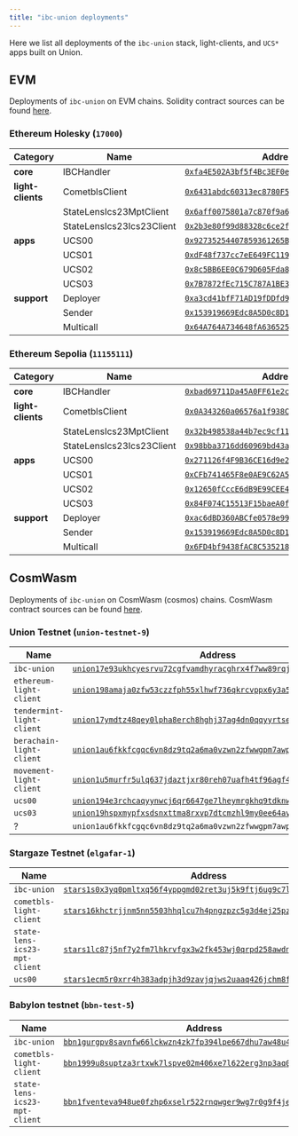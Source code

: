 ```yaml
---
title: "ibc-union deployments"
---
```


Here we list all deployments of the `ibc-union` stack, light-clients, and `UCS*` apps built on Union.

## EVM

Deployments of `ibc-union` on EVM chains. Solidity contract sources can be found [here](https://github.com/unionlabs/union/tree/main/evm/contracts).


### Ethereum Holesky (`17000`)

| Category           | Name              | Address                                                                                                                               |
|--------------------|-------------------|---------------------------------------------------------------------------------------------------------------------------------------|
| **core**           | IBCHandler        | [`0xfa4E502A3bf5f4Bc3EF0e17960b3Cd868d70E809`](https://holesky.etherscan.io/address/0xfa4E502A3bf5f4Bc3EF0e17960b3Cd868d70E809) |
| **light-clients**  | CometblsClient    | [`0x6431abdc60313ec8780F5CCE1535dFe2DD891081`](https://holesky.etherscan.io/address/0x6431abdc60313ec8780F5CCE1535dFe2DD891081) |
|                    | StateLensIcs23MptClient | [`0x6aff0075801a7c870f9a6f363dfb0612edd7e9f0`](https://holesky.etherscan.io/address/0x6aff0075801a7c870f9a6f363dfb0612edd7e9f0) |
|                    | StateLensIcs23Ics23Client | [`0x2b3e80f99d88328c6ce2f9185604eef0046a1462`](https://holesky.etherscan.io/address/0x2b3e80f99d88328c6ce2f9185604eef0046a1462) |
| **apps**           | UCS00             | [`0x92735254407859361265B51cDb76583ED7E3359b`](https://holesky.etherscan.io/address/0x92735254407859361265B51cDb76583ED7E3359b) |
|                    | UCS01             | [`0xdF48f737cc7eE649FC119B312932a9b99C40f417`](https://holesky.etherscan.io/address/0xdF48f737cc7eE649FC119B312932a9b99C40f417) |
|                    | UCS02             | [`0x8c5BB6EE0C679D605Fda89341148b9921C0d119c`](https://holesky.etherscan.io/address/0x8c5BB6EE0C679D605Fda89341148b9921C0d119c) |
|                    | UCS03             | [`0x7B7872fEc715C787A1BE3f062AdeDc82b3B06144`](https://holesky.etherscan.io/address/0x7B7872fEc715C787A1BE3f062AdeDc82b3B06144) |
| **support**        | Deployer          | [`0xa3cd41bfF71AD19fDDfd901A9773C975A0404D97`](https://holesky.etherscan.io/address/0xa3cd41bfF71AD19fDDfd901A9773C975A0404D97) |
|                    | Sender            | [`0x153919669Edc8A5D0c8D1E4507c9CE60435A1177`](https://holesky.etherscan.io/address/0x153919669Edc8A5D0c8D1E4507c9CE60435A1177) |
|                    | Multicall         | [`0x64A764A734648fA636525C7e4b3cE38Ca256b647`](https://holesky.etherscan.io/address/0x64A764A734648fA636525C7e4b3cE38Ca256b647) |


### Ethereum Sepolia (`11155111`)

| Category           | Name              | Address                                                                                                                               |
|--------------------|-------------------|---------------------------------------------------------------------------------------------------------------------------------------|
| **core**           | IBCHandler        | [`0xbad69711Da45A0FF61e2c50b8c9B1F3314742d2b`](https://sepolia.etherscan.io/address/0xbad69711Da45A0FF61e2c50b8c9B1F3314742d2b) |
| **light-clients**  | CometblsClient    | [`0x0A343260a06576a1f938C18F70FaA7eF2a3a7d4F`](https://sepolia.etherscan.io/address/0x0A343260a06576a1f938C18F70FaA7eF2a3a7d4F) |
|                    | StateLensIcs23MptClient | [`0x32b498538a44b7ec9cf11b18c18e793d0804db1b`](https://sepolia.etherscan.io/address/0x32b498538a44b7ec9cf11b18c18e793d0804db1b) |
|                    | StateLensIcs23Ics23Client | [`0x98bba3716dd60969bd43ad7464783771d554fa6a`](https://sepolia.etherscan.io/address/0x98bba3716dd60969bd43ad7464783771d554fa6a) |
| **apps**           | UCS00             | [`0x271126f4F9B36CE16d9e2eF75691485ddCE11dB6`](https://sepolia.etherscan.io/address/0x271126f4F9B36CE16d9e2eF75691485ddCE11dB6) |
|                    | UCS01             | [`0xCFb741465F8e0AE9C62A548Fa85D312E6E5615Ba`](https://sepolia.etherscan.io/address/0xCFb741465F8e0AE9C62A548Fa85D312E6E5615Ba) |
|                    | UCS02             | [`0x12650fCccE6dB9E99CEE482490A5fAF248A62B22`](https://sepolia.etherscan.io/address/0x12650fCccE6dB9E99CEE482490A5fAF248A62B22) |
|                    | UCS03             | [`0x84F074C15513F15baeA0fbEd3ec42F0Bd1fb3efa`](https://sepolia.etherscan.io/address/0x84F074C15513F15baeA0fbEd3ec42F0Bd1fb3efa) |
| **support**        | Deployer          | [`0xac6dBD360ABCfe0578e998D359d4F43a5A117219`](https://sepolia.etherscan.io/address/0xac6dBD360ABCfe0578e998D359d4F43a5A117219) |
|                    | Sender            | [`0x153919669Edc8A5D0c8D1E4507c9CE60435A1177`](https://sepolia.etherscan.io/address/0x153919669Edc8A5D0c8D1E4507c9CE60435A1177) |
|                    | Multicall         | [`0x6FD4bf9438fAC8C535218E79191594A879E47E96`](https://sepolia.etherscan.io/address/0x6FD4bf9438fAC8C535218E79191594A879E47E96) |

## CosmWasm

Deployments of `ibc-union` on CosmWasm (cosmos) chains. CosmWasm contract sources can be found [here](https://github.com/unionlabs/union/tree/main/cosmwasm/ibc-union).

### Union Testnet (`union-testnet-9`)

| Name              | Address                                                                                                                               |
|-------------------|---------------------------------------------------------------------------------------------------------------------------------------|
| `ibc-union`       | [`union17e93ukhcyesrvu72cgfvamdhyracghrx4f7ww89rqjg944ntdegscxepme`](https://explorer.testnet-9.union.build/union/cosmwasm/0/transactions?contract=union17e93ukhcyesrvu72cgfvamdhyracghrx4f7ww89rqjg944ntdegscxepme) |
| `ethereum-light-client`   | [`union198amaja0zfw53czzfph55xlhwf736qkrcvppx6y3a5rkqmxaj9fshqmczk`](https://explorer.testnet-9.union.build/union/cosmwasm/0/transactions?contract=union198amaja0zfw53czzfph55xlhwf736qkrcvppx6y3a5rkqmxaj9fshqmczk) |
| `tendermint-light-client`   | [`union17ymdtz48qey0lpha8erch8hghj37ag4dn0qqyyrtseymvgw6lfnqa962sy`](https://explorer.testnet-9.union.build/union/cosmwasm/0/transactions?contract=union17ymdtz48qey0lpha8erch8hghj37ag4dn0qqyyrtseymvgw6lfnqa962sy) |
| `berachain-light-client`   | [`union1au6fkkfcgqc6vn8dz9tq2a6ma0vzwn2zfwwgpm7awpaeekw346uqjedtky`](https://explorer.testnet-9.union.build/union/cosmwasm/0/transactions?contract=union1au6fkkfcgqc6vn8dz9tq2a6ma0vzwn2zfwwgpm7awpaeekw346uqjedtky) |
| `movement-light-client`   | [`union1u5murfr5ulq637jdaztjxr80reh07uafh4tf96agf4ku5yyuf7mq4phlks`](https://explorer.testnet-9.union.build/union/cosmwasm/0/transactions?contract=union1u5murfr5ulq637jdaztjxr80reh07uafh4tf96agf4ku5yyuf7mq4phlks) |
| `ucs00`            | [`union194e3rchcaqyynwcj6qr6647ge7lheymrgkhq9tdknw35050ufhuqzqz2he`](https://explorer.testnet-9.union.build/union/cosmwasm/0/transactions?contract=union194e3rchcaqyynwcj6qr6647ge7lheymrgkhq9tdknw35050ufhuqzqz2he) |
| `ucs03`            | [`union19hspxmypfxsdsnxttma8rxvp7dtcmzhl9my0ee64avg358vlpawsdvucqa`](https://explorer.testnet-9.union.build/union/cosmwasm/0/transactions?contract=union19hspxmypfxsdsnxttma8rxvp7dtcmzhl9my0ee64avg358vlpawsdvucqa) |
| ?             | `union1au6fkkfcgqc6vn8dz9tq2a6ma0vzwn2zfwwgpm7awpaeekw346uqjedtky` |



### Stargaze Testnet (`elgafar-1`)

| Name              | Address                                                                                                                               |
|-------------------|---------------------------------------------------------------------------------------------------------------------------------------|
| `ibc-union`       | [`stars1s0x3yq0pmltxq56f4yppgmd02ret3uj5k9ftj6ug9c7lc379sw7qv396zm`](https://testnet.ping.pub/stargaze/cosmwasm/0/transactions?contract=stars1s0x3yq0pmltxq56f4yppgmd02ret3uj5k9ftj6ug9c7lc379sw7qv396zm) |
| `cometbls-light-client` | [`stars16khctrjjnm5nn5503hhqlcu7h4pngzpzc5g3d4ej25pz47eqsnjqdctmt7`](https://testnet.ping.pub/stargaze/cosmwasm/0/transactions?contract=stars16khctrjjnm5nn5503hhqlcu7h4pngzpzc5g3d4ej25pz47eqsnjqdctmt7) |
| `state-lens-ics23-mpt-client` | [`stars1lc87j5nf7y2fm7lhkrvfgx3w2fk453wj0qrpd258awdnfdvtjumqt25cml`](https://testnet.ping.pub/stargaze/cosmwasm/0/transactions?contract=stars1lc87j5nf7y2fm7lhkrvfgx3w2fk453wj0qrpd258awdnfdvtjumqt25cml)
| `ucs00` | [`stars1ecm5r0xrr4h383adpjh3d9zavjqjws2uaaq426jchm8fvznpng9sjsqdmw`](https://testnet.ping.pub/stargaze/cosmwasm/0/transactions?contract=stars1ecm5r0xrr4h383adpjh3d9zavjqjws2uaaq426jchm8fvznpng9sjsqdmw)


### Babylon testnet (`bbn-test-5`)


| Name              | Address                                                                                                                               |
|-------------------|---------------------------------------------------------------------------------------------------------------------------------------|
| `ibc-union`       | [`bbn1gurgpv8savnfw66lckwzn4zk7fp394lpe667dhu7aw48u40lj6jspwu0t9`](https://testnet.babylon.explorers.guru/contract/bbn1gurgpv8savnfw66lckwzn4zk7fp394lpe667dhu7aw48u40lj6jspwu0t9) |
| `cometbls-light-client` | [`bbn1999u8suptza3rtxwk7lspve02m406xe7l622erg3np3aq05gawxsu7x00m`](https://testnet.babylon.explorers.guru/contract/bbn1999u8suptza3rtxwk7lspve02m406xe7l622erg3np3aq05gawxsu7x00m) |
| `state-lens-ics23-mpt-client` | [`bbn1fventeva948ue0fzhp6xselr522rnqwger9wg7r0g9f4jemsqh6sv9ms6p`](https://testnet.babylon.explorers.guru/contract/bbn1fventeva948ue0fzhp6xselr522rnqwger9wg7r0g9f4jemsqh6sv9ms6p)


